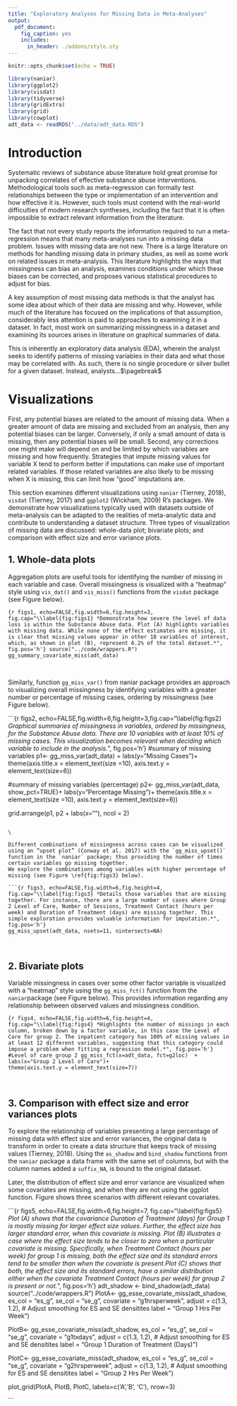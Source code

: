 ```yaml
---
title: "Exploratory Analyses for Missing Data in Meta-Analyses"
output:
  pdf_document:
    fig_caption: yes
    includes:
      in_header: ./addons/style.sty
---
```


```r
knitr::opts_chunk$set(echo = TRUE)
```

```r
library(naniar)
library(ggplot2)
library(visdat)
library(tidyverse)
library(gridExtra)
library(grid)
library(cowplot)
adt_data <- readRDS("../data/adt_data.RDS")
```


# Introduction

Systematic reviews of substance abuse literature hold great promise for unpacking correlates of effective substance abuse interventions. 
Methodological tools such as meta-regression can formally test relationships between the type or implementation of an  intervention and how effective it is.
However, such tools must contend with the real-world difficulties of modern research syntheses, including the fact that it is often impossible to extract relevant information from the literature.


The fact that not every study reports the information required to run a meta-regression means that many meta-analyses run into a missing data problem.
Issues with missing data are not new. 
There is a large literature on methods for handling missing data in primary studies, as well as some work on related issues in meta-analysis.
This literature highlights the ways that missingness can bias an analysis, examines conditions under which these biases can be corrected, and proposes various statistical procedures to adjust for bias.

A key assumption of most missing data methods is that the analyst has some idea about which of their data are missing and why.
However, while much of the literature has focused on the implications of that assumption, considerably less attention is paid to approaches to examining it in a dataset.
In fact, most work on summarizing missingness in a dataset and examining its sources arises in literature on graphical summaries of data.

This is inherently an exploratory data analysis (EDA), wherein the analyst seeks to identify patterns of missing variables in their data and what those may be correlated with.
As such, there is no single procedure or silver bullet for a given dataset. 
Instead, analysts...$\pagebreak$

# Visualizations

First, any potential biases are related to the amount of missing data. When a greater amount of data are missing and excluded from an analysis, then any potential biases can be larger. Conversely, if only a small amount of data is missing, then any potential biases will be small. Second, any corrections one might make will depend on and be limited by which variables are missing and how frequently. Strategies that impute missing values for variable X tend to perform better if imputations can make use of important related variables. If those related variables are also likely to be missing when X is missing, this can limit how "good" imputations are.\newline

This section examines different visualizations using `naniar` (Tierney, 2018), `visdat` (Tierney, 2017) and `ggplot2` (Wickham, 2009) R’s packages. We demonstrate how visualizations typically used with datasets outside of meta-analysis can be adapted to the realities of meta-analytic data and contribute to understanding a dataset structure. Three types of visualization of missing data are discussed: whole-data plot; bivariate plots; and comparison with effect size and error variance plots. 


## 1. Whole-data plots

Aggregation plots are useful tools for identifying the number of missing in each variable and case. Overall missingness is visualized with a "heatmap" style using `vis_dat()` and `vis_miss()` functions from the `visdat` package (see Figure \ref{fig:figs1} below).



```{r figs1, echo=FALSE,fig.width=6,fig.height=3, fig.cap="\\label{fig:figs1} *Demonstrate how severe the level of data loss is within the Substance Abuse data. Plot (A) highlights variables with missing data. While none of the effect estimates are missing, it is clear that missing values appear in other 18 variables of interest, which, as shown in plot (B), represent 6.2% of the total dataset.*", fig.pos='h'}
source("../code/wrappers.R")
gg_summary_covariate_miss(adt_data)
```

\

Similarly, function `gg_miss_var()` from naniar package provides an approach to visualizing overall missingness by identifying variables with a greater number or percentage of missing cases, ordering by missingness (see Figure \ref{fig:figs2} below).\newline

```{r figs2, echo=FALSE,fig.width=6,fig.height=3,fig.cap="\\label{fig:figs2} *Graphical summaries of missingness in variables, ordered by missingness, for the Substance Abuse data. There are 10 variables with at least 10% of missing cases. This visualization becomes relevant when deciding which variable to include in the analysis.*", fig.pos='h'}
#summary of missing variables
p1<- gg_miss_var(adt_data) + 
                            labs(y="Missing Cases")+
                            theme(axis.title.x = element_text(size =10),
                                  axis.text.y = element_text(size=6))
                          

#summary of missing variables (percentage)
p2<- gg_miss_var(adt_data, show_pct=TRUE)+
                                          labs(y="Percentage Missing")+
                                          theme(axis.title.x = element_text(size =10),
                                                axis.text.y = element_text(size=6))
                                                
grid.arrange(p1, p2 + 
                    labs(x=""),
                    ncol = 2)
```

\

Different combinations of missingness across cases can be visualized using an “upset plot” (Conway et al. 2017) with the `gg_miss_upset()` function in the `naniar` package; thus providing the number of times certain variables go missing together.  
We explore the combinations among variables with higher percentage of missing (see Figure \ref{fig:figs3} below).

```{r figs3, echo=FALSE,fig.width=6,fig.height=4, fig.cap="\\label{fig:figs3} *Details those variables that are missing together. For instance, there are a large number of cases where Group 2 Level of Care, Number of Sessions, Treatment Contact (hours per week) and Duration of Treatment (days) are missing together. This simple exploration provides valuable information for imputation.*", fig.pos='h'}
gg_miss_upset(adt_data, nsets=11, nintersects=NA)
```

\

## 2. Bivariate plots 

Variable missingness in cases over some other factor variable is visualized with a "heatmap" style using the `gg_miss_fct()` function from the `naniar`package (see Figure \ref{fig:figs4} below). This provides information regarding any relationship between observed values and missingness condition. 

```{r figs4, echo=FALSE,fig.width=6,fig.height=4, fig.cap="\\label{fig:figs4} *Highlights the number of missings in each column, broken down by a factor variable, in this case the Level of Care for group 2. The inpatient category has 100% of missing values in at least 12 different variables, suggesting that this category could impose a problem when fitting a regression model.*", fig.pos='h'}
#Level of care group 2
gg_miss_fct(x=adt_data, fct=g2loc)  + 
                                    labs(x="Group 2 Level of Care")+
                                    theme(axis.text.y = element_text(size=7))
```

\

## 3. Comparison with effect size and error variances plots

To explore the relationship of variables presenting a large percentage of missing data with effect size and error variances, the original data is transform in order to create a data structure that keeps track of missing values (Tierney, 2018). Using the `as_shadow` and `bind_shadow` functions from the `naniar` package a data frame with the same set of columns, but with the column names added a `suffix_NA`, is bound to the original dataset. 

Later, the distribution of effect size and error variance are visualized when some covariates are missing, and when they are not using the ggplot function. Figure  \ref{fig:figs5} shows three scenarios with different relevant covariates. 

```{r figs5, echo=FALSE,fig.width=6,fig.height=7, fig.cap="\\label{fig:figs5} *Plot (A) shows that the covariance Duration of Treatment (days) for Group 1 is mostly missing for larger effect size values. Further, the effect size has larger standard error, when this covariate is missing. Plot (B) illustrates a case where the effect size tends to be closer to zero when a particular covariate is missing. Specifically, when Treatment Contact (hours per week) for group 1 is missing, both the effect size and its standard errors tend to be smaller than when the covariate is present.Plot (C) shows that both, the effect size and its standard errors, have a similar distribution either when the covariate Treatment Contact (hours per week) for group 2 is present or not.*", fig.pos='h'}
adt_shadow <- bind_shadow(adt_data)
source("../code/wrappers.R")
PlotA<- gg_esse_covariate_miss(adt_shadow,
                       es_col = "es_g",
                       se_col = "se_g",
                       covariate = "g1hrsperweek",
                       adjust = c(1.3, 1.2), # Adjust smoothing for ES and SE densitites
                       label = "Group 1 Hrs Per Week")

PlotB<- gg_esse_covariate_miss(adt_shadow,
                       es_col = "es_g",
                       se_col = "se_g",
                       covariate = "g1txdays",
                       adjust = c(1.3, 1.2), # Adjust smoothing for ES and SE densitites
                       label = "Group 1 Duration of Treatment (Days)")

PlotC<- gg_esse_covariate_miss(adt_shadow,
                       es_col = "es_g",
                       se_col = "se_g",
                       covariate = "g2hrsperweek",
                       adjust = c(1.3, 1.2), # Adjust smoothing for ES and SE densitites
                       label = "Group 2 Hrs Per Week")

plot_grid(PlotA, PlotB, PlotC, 
          labels=c('A','B', 'C'),
          nrow=3)

```
